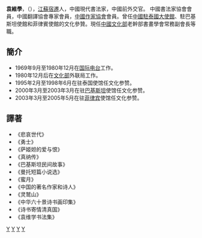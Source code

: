 {{unreferenced|time=2013-06-23T17:14:50+00:00}}
'''袁維學'''，（{{bd|1945年|1月3日|}}），[[江蘇|江蘇]][[宿遷|宿遷]]人，中國現代書法家，中國前外交官。 中國書法家協會會員，中國翻譯協會專家會員，[[中國作家協會|中國作家協會]]會員。曾任[[中國駐泰國大使館|中國駐泰國大使館]]、駐巴基斯坦使館和菲律賓使館的文化參贊。現任[[中华人民共和国文化部|中國文化部]]老幹部書畫學會常務副會長等職。

== 簡介 ==
*1969年9月至1980年12月在[[中国国际广播电台|国际电台]]工作。
*1980年12月后在[[中华人民共和国文化部|文化部]]外联局工作。
*1995年2月至1998年6月在驻泰国使馆任文化参赞。
*2000年3月至2003年3月在驻[[巴基斯坦|巴基斯坦]]使馆任文化参赞。
*2003年3月至2005年5月在驻[[菲律宾|菲律宾]]使馆任文化参赞。


== 譯著 ==
* 《悲哀世代》
* 《勇士》
* 《萨姬妲的爱与恨》
* 《真纳传》
* 《巴基斯坦民间故事》
* 《曼托短篇小说选》
* 《蜜月》
* 《中国的著名作家和诗人》
* 《灵鹫山》
* 《中华六十景诗书画印集》
* 《诗书寄情清真国》
* 《袁维学书法集》


[[Category:袁姓|Y]]
[[Category:中國書法家|Y]]
[[Category:中國翻譯家|Y]]
[[Category:中國作家|Y]]
